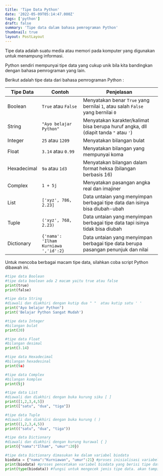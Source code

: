 ```yaml
---
title: 'Tipe Data Python'
date: '2022-05-09T05:14:47.000Z'
tags: ['python']
draft: false
summary: 'Tipe data dalam bahasa pemrograman Python'
thumbnail: true
layout: PostLayout
---
```


Tipe data adalah suatu media atau memori pada komputer yang digunakan untuk menampung informasi.

Python sendiri mempunyai tipe data yang cukup unik bila kita bandingkan dengan bahasa pemrograman yang lain.

Berikut adalah tipe data dari bahasa pemrograman Python :

| Tipe Data   | Contoh                               | Penjelasan                                                                           |
| ----------- | ------------------------------------ | ------------------------------------------------------------------------------------ |
| Boolean     | `True` atau `False`                  | Menyatakan benar `True` yang bernilai `1`, atau salah `False` yang bernilai `0`      |
| String      | `"Ayo belajar Python"`               | Menyatakan karakter/kalimat bisa berupa huruf angka, dll (diapit tanda `"` atau `'`) |
| Integer     | `25` atau `1209`                     | Menyatakan bilangan bulat                                                            |
| Float       | `3.14` atau `0.99`                   | Menyatakan bilangan yang mempunyai koma                                              |
| Hexadecimal | `9a` atau `1d3`                      | Menyatakan bilangan dalam format heksa (bilangan berbasis 16)                        |
| Complex     | `1 + 5j `                            | Menyatakan pasangan angka real dan imajiner                                          |
| List        | `['xyz', 786, 2.23]`                 | Data untaian yang menyimpan berbagai tipe data dan isinya bisa diubah-ubah           |
| Tuple       | `('xyz', 768, 2.23)`                 | Data untaian yang menyimpan berbagai tipe data tapi isinya tidak bisa diubah         |
| Dictionary  | `{'nama': 'Ilham Kurniawa ','id':2}` | Data untaian yang menyimpan berbagai tipe data berupa pasangan penunjuk dan nilai    |

Untuk mencoba berbagai macam tipe data, silahkan coba script Python dibawah ini.

```python:tipe-data.py
#tipe data Boolean
#tipe data boolean ada 2 macam yaitu true atau false
print(true)
print(false)

#tipe data String
#diawali dan diakhiri dengan kutip dua " "  atau kutip satu ' '
print("Ayo belajar Python")
print('Belajar Python Sangat Mudah')

#tipe data Integer
#bilangan bulat
print(20)

#tipe data Float
#bilangan desimal
print(3.14)

#tipe data Hexadecimal
#bilangan hexadesinal
print(9a)

#tipe data Complex
#bilangan komplex
print(5j)

#tipe data List
#diawali dan diakhiri dengan buka kurung siku [ ]
print([1,2,3,4,5])
print(["satu", "dua", "tiga"])

#tipe data Tuple
#diawali dan diakhiri dengan buka kurung ( )
print((1,2,3,4,5))
print(("satu", "dua", "tiga"))

#tipe data Dictionary
#diawali dan diakhiri dengan kurung kurawal { }
print({"nama":"Ilham", "umur":20})

#tipe data Dictionary dimasukan ke dalam variabel biodata
biodata = {"nama":"Kurniawan", "umur":21} #proses inisialisasi variabel biodata
print(biodata) #proses pencetakan variabel biodata yang berisi tipe data Dictionary
print(type(biodata)) #fungsi untuk mengecek jenis tipe data. akan tampil <class 'dict'> yang berarti dict adalah tipe data dictionary
```
